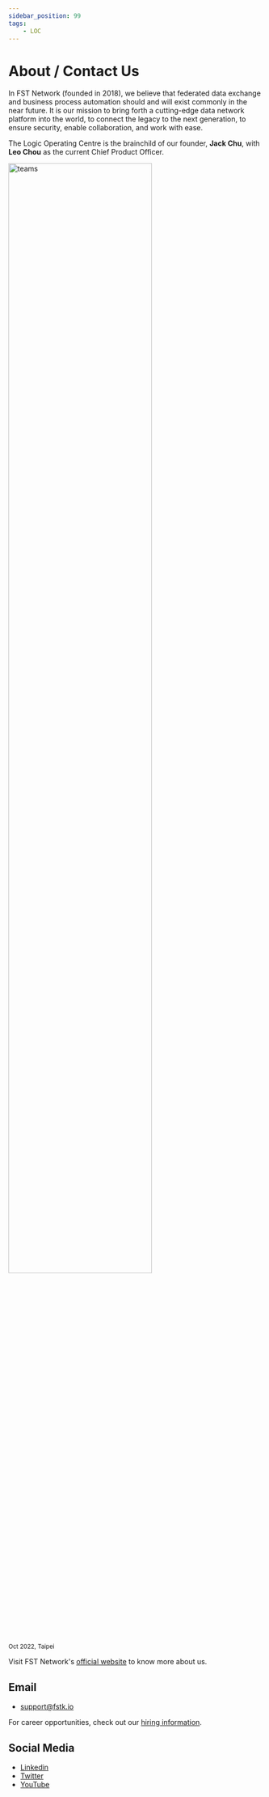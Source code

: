 ```yaml
---
sidebar_position: 99
tags:
    - LOC
---
```


# About / Contact Us


<div className="center-padded">
    <ThemedImage
        width="80%"
        alt="fst-network"
        sources={{
            light: useBaseUrl("/img/logo/fst_light.png"),
            dark: useBaseUrl("/img/logo/fst_dark.png"),
        }}
    />
</div>

In FST Network (founded in 2018), we believe that federated data exchange and business process automation should and will exist commonly in the near future. It is our mission to bring forth a cutting-edge data network platform into the world, to connect the legacy to the next generation, to ensure security, enable collaboration, and work with ease.

The Logic Operating Centre is the brainchild of our founder, **Jack Chu**, with **Leo Chou** as the current Chief Product Officer.

<div className="center-padded">
    <img
        src={require("/img/about/teams.jpg").default}
        width="75%"
        alt="teams"
    />
    <br />
    <small>Oct 2022, Taipei</small>
</div>

Visit FST Network's [official website](https://www.fst.network) to know more about us.

## Email

-   [support@fstk.io](mailto:support@fstk.io)

For career opportunities, check out our [hiring information](https://www.fst.network/about-fst).

## Social Media

-   [Linkedin](https://www.linkedin.com/company/fstnetwork)
-   [Twitter](https://twitter.com/fstnetworktw)
-   [YouTube](https://www.youtube.com/channel/UC_M1oOumcVzA77Q9XOZFh4Q)
